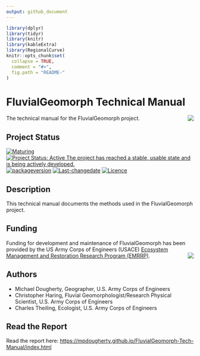 ```yaml
---
output: github_document
---
```

<!-- rmarkdown v1 -->
<!-- README.md is generated from README.Rmd. Please edit that file -->

```r
library(dplyr)
library(tidyr)
library(knitr)
library(kableExtra)
library(RegionalCurve)
knitr::opts_chunk$set(
  collapse = TRUE,
  comment = "#>",
  fig.path = "README-"
)
```


# FluvialGeomorph Technical Manual
The technical manual for the FluvialGeomorph project. <img src="docs/images/HDQLO-03_h120.jpg" align="right" />

## Project Status
[![Maturing](https://img.shields.io/badge/lifecycle-maturing-blue.svg)](https://www.tidyverse.org/lifecycle)
[![Project Status: Active The project has reached a stable, usable state and is being actively developed.](https://www.repostatus.org/badges/latest/active.svg)](https://www.repostatus.org/#active)
[![packageversion](https://img.shields.io/badge/Package%20version-0.1.19-orange.svg?style=flat-square)](commits/master)
[![Last-changedate](https://img.shields.io/badge/last%20change-`r gsub('-', '--', Sys.Date())`-yellowgreen.svg)](/commits/master)
[![Licence](https://img.shields.io/badge/licence-CC0-blue.svg)](http://choosealicense.com/licenses/cc0-1.0/)

## Description
This technical manual documents the methods used in the FluvialGeomorph project. 

## Funding
Funding for development and maintenance of FluvialGeomorph has been provided by the US Army Corps of Engineers (USACE) [Ecosystem Management and Restoration Research Program (EMRRP)](https://emrrp.el.erdc.dren.mil). <img src="docs/images/EMRRP_logo_300.png" align="right" />

## Authors
* Michael Dougherty, Geographer, U.S. Army Corps of Engineers
* Christopher Haring, Fluvial Geomorphologist/Research Physical Scientist, U.S. Army Corps of Engineers
* Charles Theiling, Ecologist, U.S. Army Corps of Engineers

## Read the Report
Read the report here: [https://mpdougherty.github.io/FluvialGeomorph-Tech-Manual/index.html](https://mpdougherty.github.io/FluvialGeomorph-Tech-Manual/index.html)
